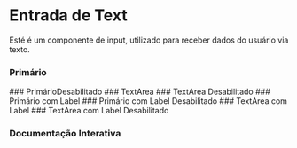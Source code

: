 

<Meta of={Story} />

# Entrada de Text

Esté é um componente de input, utilizado para receber dados do usuário via texto.


### Primário
<Canvas of={Story.Primary}/>
### PrimárioDesabilitado
<Canvas of={Story.PrimaryDisabled}/>
### TextArea
<Canvas of={Story.Multiline}/>
### TextArea Desabilitado
<Canvas of={Story.MultilineDisabled}/>
### Primário com Label
<Canvas of={Story.PrimaryLabel}/>
### Primário com Label Desabilitado
<Canvas of={Story.PrimaryLabelDisabled}/>
### TextArea com Label
<Canvas of={Story.MultilineLabel}/>
### TextArea com Label Desabilitado
<Canvas of={Story.MultilineLabelDisabled}/>

### Documentação Interativa
<Primary/>
<Controls/>